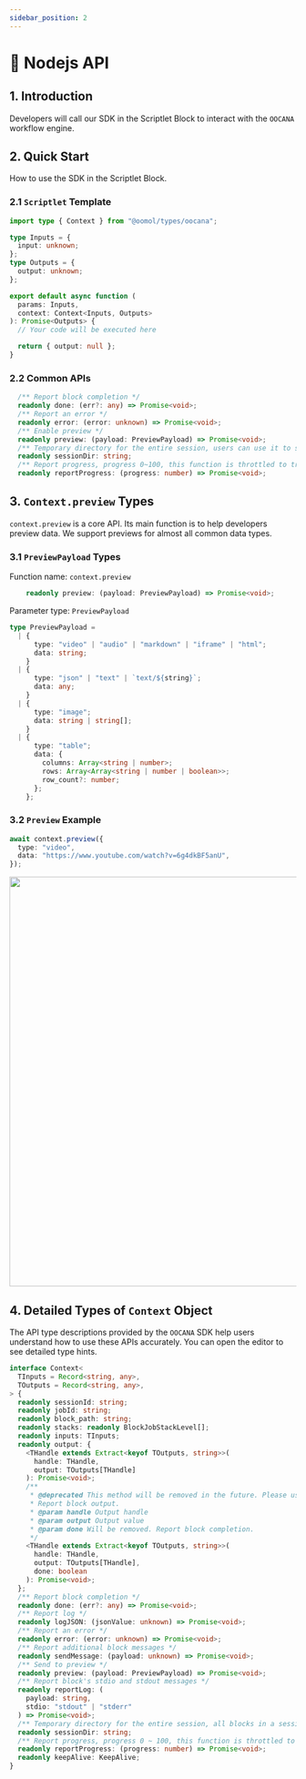 ```yaml
---
sidebar_position: 2
---
```



# 📗 Nodejs API

## 1. Introduction

Developers will call our SDK in the Scriptlet Block to interact with the `OOCANA` workflow engine.

## 2. Quick Start

How to use the SDK in the Scriptlet Block.

### 2.1 `Scriptlet` Template

```typescript
import type { Context } from "@oomol/types/oocana";

type Inputs = {
  input: unknown;
};
type Outputs = {
  output: unknown;
};

export default async function (
  params: Inputs,
  context: Context<Inputs, Outputs>
): Promise<Outputs> {
  // Your code will be executed here

  return { output: null };
}
```

### 2.2 Common APIs

```typescript
  /** Report block completion */
  readonly done: (err?: any) => Promise<void>;
  /** Report an error */
  readonly error: (error: unknown) => Promise<void>;
  /** Enable preview */
  readonly preview: (payload: PreviewPayload) => Promise<void>;
  /** Temporary directory for the entire session, users can use it to store temporary files */
  readonly sessionDir: string;
  /** Report progress, progress 0~100, this function is throttled to trigger every 300ms. */
  readonly reportProgress: (progress: number) => Promise<void>;
```

## 3. `Context.preview` Types

`context.preview` is a core API. Its main function is to help developers preview data. We support previews for almost all common data types.

### 3.1 `PreviewPayload` Types

Function name: `context.preview`

```typescript
    readonly preview: (payload: PreviewPayload) => Promise<void>;
```

Parameter type: `PreviewPayload`

```typescript
type PreviewPayload =
  | {
      type: "video" | "audio" | "markdown" | "iframe" | "html";
      data: string;
    }
  | {
      type: "json" | "text" | `text/${string}`;
      data: any;
    }
  | {
      type: "image";
      data: string | string[];
    }
  | {
      type: "table";
      data: {
        columns: Array<string | number>;
        rows: Array<Array<string | number | boolean>>;
        row_count?: number;
      };
    };
```

### 3.2 `Preview` Example

```typescript
await context.preview({
  type: "video",
  data: "https://www.youtube.com/watch?v=6g4dkBF5anU",
});
```

<img src={node_preview} width="720" />

## 4. Detailed Types of `Context` Object

The API type descriptions provided by the `OOCANA` SDK help users understand how to use these APIs accurately. You can open the editor to see detailed type hints.

```typescript
interface Context<
  TInputs = Record<string, any>,
  TOutputs = Record<string, any>,
> {
  readonly sessionId: string;
  readonly jobId: string;
  readonly block_path: string;
  readonly stacks: readonly BlockJobStackLevel[];
  readonly inputs: TInputs;
  readonly output: {
    <THandle extends Extract<keyof TOutputs, string>>(
      handle: THandle,
      output: TOutputs[THandle]
    ): Promise<void>;
    /**
     * @deprecated This method will be removed in the future. Please use the function without the done parameter. If you want to report block completion, please use context.done().
     * Report block output.
     * @param handle Output handle
     * @param output Output value
     * @param done Will be removed. Report block completion.
     */
    <THandle extends Extract<keyof TOutputs, string>>(
      handle: THandle,
      output: TOutputs[THandle],
      done: boolean
    ): Promise<void>;
  };
  /** Report block completion */
  readonly done: (err?: any) => Promise<void>;
  /** Report log */
  readonly logJSON: (jsonValue: unknown) => Promise<void>;
  /** Report an error */
  readonly error: (error: unknown) => Promise<void>;
  /** Report additional block messages */
  readonly sendMessage: (payload: unknown) => Promise<void>;
  /** Send to preview */
  readonly preview: (payload: PreviewPayload) => Promise<void>;
  /** Report block's stdio and stdout messages */
  readonly reportLog: (
    payload: string,
    stdio: "stdout" | "stderr"
  ) => Promise<void>;
  /** Temporary directory for the entire session, all blocks in a session will share the same directory */
  readonly sessionDir: string;
  /** Report progress, progress 0 ~ 100, this function is throttled to trigger every 300ms */
  readonly reportProgress: (progress: number) => Promise<void>;
  readonly keepAlive: KeepAlive;
}
```
